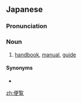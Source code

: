 {{also|便覽}}
==Japanese==
{{ja-kanjitab|べん|らん|yomi=o}}

===Pronunciation===
{{ja-pron|べんらん|y=o}}

===Noun===
{{ja-noun|べんらん}}

# [[handbook]], [[manual]], [[guide]]

====Synonyms====
* {{ja-r|ハンドブック}}

[[zh:便覧]]